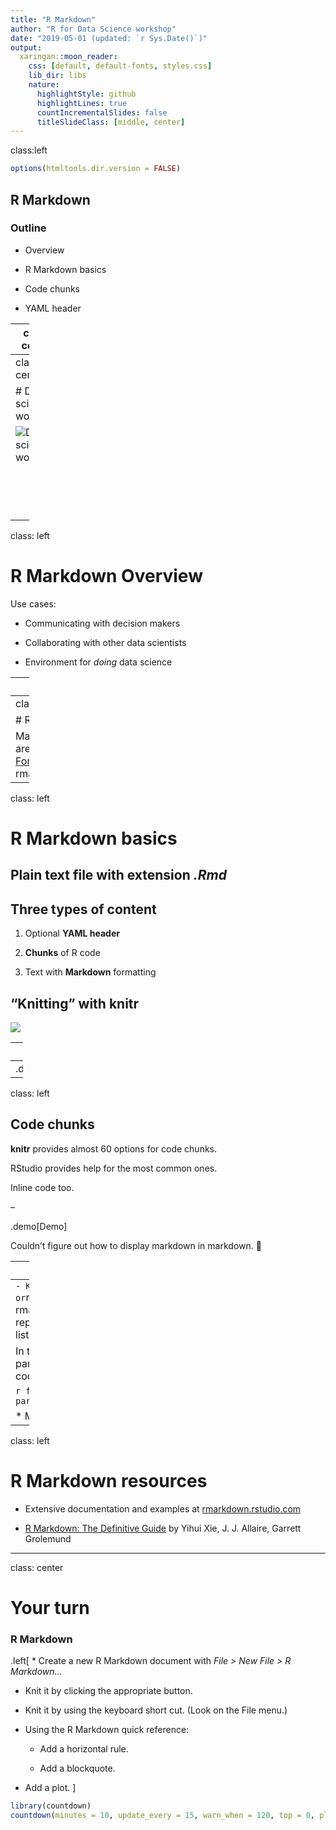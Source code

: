 ```yaml
---
title: "R Markdown"
author: "R for Data Science workshop"
date: "2019-05-01 (updated: `r Sys.Date()`)"
output:
  xaringan::moon_reader:
    css: [default, default-fonts, styles.css]
    lib_dir: libs
    nature:
      highlightStyle: github
      highlightLines: true
      countIncrementalSlides: false
      titleSlideClass: [middle, center]
---
```

class:left

```r
options(htmltools.dir.version = FALSE)
```

## R Markdown

### Outline

- Overview

- R Markdown basics

- Code chunks

- YAML header

---
class: center

# Data science workflow

![Data science workflow](assets/data-science.png)

<br/>
<br/>
<br/>
<br/>
<p style="font-size: x-small">
Image source: <a href="http://r4ds.had.co.nz/">R for Data Science</a> by Hadley Wickham & Garrett Grolemund.
</p>

---
class: center

# Data science workflow

![Data science workflow](assets/data-science-communicate.png)

<br/>
<br/>
<br/>
<br/>
<p style="font-size: x-small">
Image source: <a href="http://r4ds.had.co.nz/">R for Data Science</a> by Hadley Wickham & Garrett Grolemund.
</p>

---
class: left

# R Markdown Overview

Use cases:

* Communicating with decision makers

* Collaborating with other data scientists

* Environment for *doing* data science

---
class: left

## Reproducible research

![](assets/reproducible.jpg)

---
class: left

# R Markdown basics

Many output formats are available. See [Formats](https://rmarkdown.rstudio.com/formats.html) at rmarkdown.rstudio.com.



---
class: left

# R Markdown basics

## Plain text file with extension *.Rmd*

## Three types of content

1. Optional **YAML header**

2. **Chunks** of R code

3. Text with **Markdown** formatting

## "Knitting" with **knitr**

![](assets/rmarkdownflow.png)

---
class: left

# R Markdown basics

## Markdown Quick Reference in RStudio Help

--
.demo[Demo]

---
class: left

## Code chunks

**knitr** provides almost 60 options for code chunks.

RStudio provides help for the most common ones.

Inline code too.

--

.demo[Demo]

Couldn't figure out how to display markdown in markdown. 🙂

---
class: left

## YAML header

* Used for "whole document" settings.

* Can use it to parameterize a document.

```{---
title: "Parameters example"
output: html_document
params:
  year: 2018
---
```
  - Knit with parameters or
```r
    rmarkdown::render("my-report.Rmd", params = list(year = 2019))
```

In the document, use parameters like this in a code chunk:

```r
filter(year == params$year)
```

* Much more

---
class: left

# R Markdown resources

* Extensive documentation and examples at [rmarkdown.rstudio.com](https://rmarkdown.rstudio.com/)

* [R Markdown: The Definitive Guide](https://bookdown.org/yihui/rmarkdown/) by Yihui Xie, J. J. Allaire, Garrett Grolemund

---
class: center

# Your turn

### R Markdown

.left[
* Create a new R Markdown document with *File > New File > R Markdown…*

* Knit it by clicking the appropriate button.

* Knit it by using the keyboard short cut. (Look on the File menu.)

* Using the R Markdown quick reference:

  * Add a horizontal rule.

  * Add a blockquote.
  
* Add a plot.
]

```r
library(countdown)
countdown(minutes = 10, update_every = 15, warn_when = 120, top = 0, play_sound = TRUE)
```
